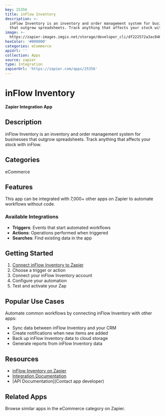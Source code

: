 ```yaml
---
key: 25356
title: inFlow Inventory
description: >-
  inFlow Inventory is an inventory and order management system for businesses
  that outgrow spreadsheets. Track anything that affects your stock with inFlow.
image: >-
  https://zapier-images.imgix.net/storage/developer_cli/df222572a3ac8468c7e116df78628c5c_2.png?auto=format%2Ccompress&ixlib=python-3.0.0&q=50
hexColor: '#000000'
categories: eCommerce
apiUrl: ''
collection: Apps
source: zapier
type: Integration
zapierUrl: 'https://zapier.com/apps/25356'
---
```

# inFlow Inventory

**Zapier Integration App**

## Description

inFlow Inventory is an inventory and order management system for businesses that outgrow spreadsheets. Track anything that affects your stock with inFlow.

## Categories

eCommerce

## Features

This app can be integrated with 7,000+ other apps on Zapier to automate workflows without code.

### Available Integrations

- **Triggers**: Events that start automated workflows
- **Actions**: Operations performed when triggered
- **Searches**: Find existing data in the app

## Getting Started

1. [Connect inFlow Inventory to Zapier](https://zapier.com/apps/25356)
2. Choose a trigger or action
3. Connect your inFlow Inventory account
4. Configure your automation
5. Test and activate your Zap

## Popular Use Cases

Automate common workflows by connecting inFlow Inventory with other apps:

- Sync data between inFlow Inventory and your CRM
- Create notifications when new items are added
- Back up inFlow Inventory data to cloud storage
- Generate reports from inFlow Inventory data

## Resources

- [inFlow Inventory on Zapier](https://zapier.com/apps/25356)
- [Integration Documentation](https://zapier.com/apps/25356/integrations)
- [API Documentation](Contact app developer)

## Related Apps

Browse similar apps in the eCommerce category on Zapier.

